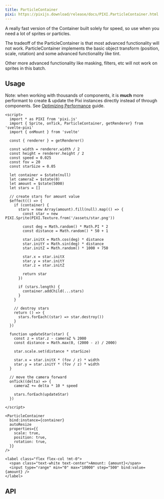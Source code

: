 ```yaml
---
title: ParticleContainer
pixi: https://pixijs.download/release/docs/PIXI.ParticleContainer.html
---
```



A really fast version of the Container built solely for speed, so use when you need a lot of sprites or particles.

The tradeoff of the ParticleContainer is that most advanced functionality will not work. ParticleContainer implements the basic object transform (position, scale, rotation) and some advanced functionality like tint.

Other more advanced functionality like masking, filters, etc will not work on sprites in this batch.

## Usage

Note: when working with thousands of components, it is **much** more performant to create & update the Pixi 
instances directly instead of through components. See [Optimizing Performance](/guides/optimizing-performance) guide.

```svelte live assets=["/assets/star.png"]
<script>
  import * as PIXI from 'pixi.js'
  import { Sprite, onTick, ParticleContainer, getRenderer} from 'svelte-pixi'
  import { onMount } from 'svelte'

  const { renderer } = getRenderer()

  const width = renderer.width / 2
  const height = renderer.height / 2
  const speed = 0.025
  const fov = 20
  const starSize = 0.05

  let container = $state(null)
  let cameraZ = $state(0)
  let amount = $state(5000)
  let stars = []

  // create stars for amount value
  $effect(() => {    
    if (container) {      
      stars = new Array(amount).fill(null).map(() => {        
        const star = new PIXI.Sprite(PIXI.Texture.from('/assets/star.png'))

        const deg = Math.random() * Math.PI * 2
        const distance = Math.random() * 50 + 1

        star.initX = Math.cos(deg) * distance
        star.initY = Math.sin(deg) * distance
        star.initZ = Math.random() * 1000 + 750

        star.x = star.initX
        star.y = star.initY
        star.z = star.initZ

        return star
      })

      if (stars.length) {
        container.addChild(...stars)
      }
    }

    // destroy stars
    return () => {
      stars.forEach((star) => star.destroy())
    }
  })

  function updateStar(star) {
    const z = star.z - cameraZ % 2000
    const distance = Math.max(0, (2000 - z) / 2000)

    star.scale.set(distance * starSize)
    
    star.x = star.initX * (fov / z) * width
    star.y = star.initY * (fov / z) * width
  }

  // move the camera forward
  onTick((delta) => {
    cameraZ += delta * 10 * speed

    stars.forEach(updateStar)
  })

</script>

<ParticleContainer
  bind:instance={container}
  autoResize
  properties={{
    scale: true,
    position: true,
    rotation: true,
  }}
/>

<label class="flex flex-col !mt-0">
  <span class="text-white text-center">Amount: {amount}</span>
  <input type="range" min="0" max="10000" step="500" bind:value={amount} />
</label>

```

## API

<ComponentAPI component="ParticleContainer.svelte" />
